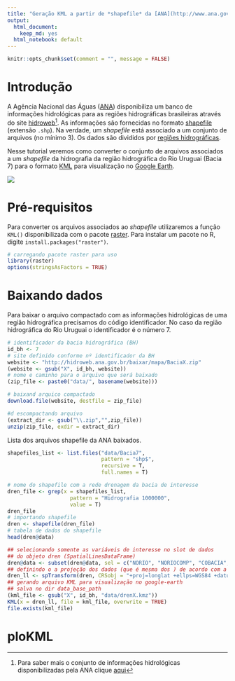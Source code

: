 ```yaml
---
title: "Geração KML a partir de *shapefile* da [ANA](http://www.ana.gov.br/)"
output:
  html_document: 
    keep_md: yes
  html_notebook: default
---
```


```r
knitr::opts_chunk$set(comment = "", message = FALSE)
```


# Introdução 

A Agência Nacional das Águas ([ANA](http://www.ana.gov.br/)) disponibiliza um banco de informações hidrológicas para as regiões hidrográficas brasileiras através do site [hidroweb](http://hidroweb.ana.gov.br/HidroWeb.asp?TocItem=4100)[^1]. As informações são fornecidas no formato [shapefile](https://en.wikipedia.org/wiki/Shapefile) (extensão `.shp`). Na verdade, um *shapefile* está associado a um conjunto de arquivos (no mínimo 3). Os dados são divididos por [regiões hidrográficas](https://pt.wikipedia.org/wiki/Regi%C3%B5es_hidrogr%C3%A1ficas_do_Brasil). 

Nesse tutorial veremos como converter o conjunto de arquivos associados a um *shapefile* da hidrografia da região hidrográfica do Rio Uruguai (Bacia 7) para o formato [KML](https://en.wikipedia.org/wiki/Keyhole_Markup_Language) para visualização no [Google Earth](https://en.wikipedia.org/wiki/Google_Earth).

![](https://upload.wikimedia.org/wikipedia/commons/thumb/8/8c/Brasil_Bacias_hidrograficas.svg/300px-Brasil_Bacias_hidrograficas.svg.png)

# Pré-requisitos

Para converter os arquivos associados ao *shapefile* utilizaremos a função `KML()` disponibilizada com o pacote [raster](https://cran.r-project.org/web/packages/raster/index.html). Para instalar um pacote no R, digite `install.packages("raster")`.

```r
# carregando pacote raster para uso
library(raster)
options(stringsAsFactors = TRUE)
```


# Baixando dados

Para baixar o arquivo compactado com as informações hidrológicas de uma região hidrográfica precisamos do código identificador. No caso da região hidrográfica do Rio Uruguai o identificador é o número 7. 

```r
# identificador da bacia hidrográfica (BH)
id_bh <- 7
# site definido conforme nº identificador da BH
website <- "http://hidroweb.ana.gov.br/baixar/mapa/BaciaX.zip"
(website <- gsub("X", id_bh, website))
# nome e caminho para o arquivo que será baixado 
(zip_file <- paste0("data/", basename(website)))
```

```r
# baixand arquico compactado
download.file(website, destfile = zip_file)
```

```r
#d escompactando arquivo
(extract_dir <- gsub("\\.zip","",zip_file))
unzip(zip_file, exdir = extract_dir)
```

Lista dos arquivos shapefile da ANA baixados.

```r
shapefiles_list <- list.files("data/Bacia7",
                              pattern = "shp$", 
                              recursive = T, 
                              full.names = T)
```

```r
# nome do shapefile com a rede drenagem da bacia de interesse
dren_file <- grep(x = shapefiles_list, 
                    pattern = "Hidrografia 1000000", 
                    value = T)
dren_file
# importando shapefile
dren <- shapefile(dren_file)
# tabela de dados do shapefile
head(dren@data)
```


```r
## selecionando somente as variáveis de interesse no slot de dados 
## do objeto dren (SpatialLinesDataFrame)  
dren@data <- subset(dren@data, sel = c("NORIO", "NORIOCOMP", "COBACIA", "CORIO")) 
## definindo o a projeção dos dados (que é mesma dos ) de acordo com a do Google Earth
dren_ll <- spTransform(dren, CRSobj = "+proj=longlat +ellps=WGS84 +datum=WGS84 +no_defs +towgs84=0,0,0")
## gerando arquivo KML para visualização no google-earth
## salva no dir data_base_path
(kml_file <- gsub("X", id_bh, "data/drenX.kmz"))
KML(x = dren_ll, file = kml_file, overwrite = TRUE)
file.exists(kml_file)
```


# ploKML


[^1]: Para saber mais o conjunto de informações hidrológicas disponibilizadas pela ANA clique [aqui](http://www2.ana.gov.br/Paginas/servicos/informacoeshidrologicas/redehidro.aspx)


